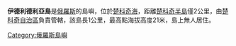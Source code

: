 '''伊德利德利亞島'''是[[俄羅斯|俄羅斯]]的島嶼，位於[[楚科奇海|楚科奇海]]，距離[[楚科奇半島|楚科奇半島]]僅2公里，由[[楚科奇自治區|楚科奇自治區]]負責管轄，該島長1公里，最高點海拔高度21米，島上無人居住。

{{coord|67.0530|N|172.7773|E |format=dms |display=title |region:RU-CHU_type:isle}}

{{Russia-geo-stub}}
[[Category:俄羅斯島嶼|Category:俄羅斯島嶼]]